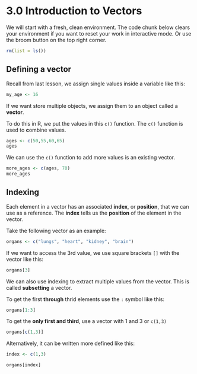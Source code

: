 # 3.0 Introduction to Vectors

We will start with a fresh, clean environment. 
The code chunk below clears your environment if you want to reset your work in interactive mode. Or use the broom button on the top right corner.

```r
rm(list = ls())
```


## Defining a vector

Recall from last lesson, we assign single values inside a variable like this:
```r
my_age <- 16
```

If we want store multiple objects, we assign them to an object called a **vector**. 

To do this in R, we put the values in this `c()` function. The `c()` function is used to **c**ombine values.
```r
ages <- c(50,55,60,65)
ages
```

We can use the `c()` function to add more values is an existing vector.
```r
more_ages <- c(ages, 70)
more_ages
```


## Indexing
Each element in a vector has an associated **index**, or **position**, that we can use as a reference. The **index** tells us the **position** of the element in the vector. 

Take the following vector as an example:
```r
organs <- c("lungs", "heart", "kidney", "brain")
```

If we want to access the 3rd value, we use square brackets `[]` with the vector like this:
```r
organs[3]
```


We can also use indexing to extract multiple values from the vector. This is called **subsetting** a vector.

To get the first **through** thrid elements use the `:` symbol like this:
```r
organs[1:3]
```

To get the **only first and third**, use a vector with 1 and 3 or `c(1,3)`
```r
organs[c(1,3)]
```

Alternatively, it can be written more defined like this:
```r
index <- c(1,3)

organs[index]
```